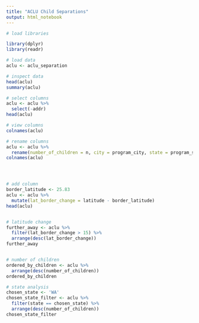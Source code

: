 ```yaml
---
title: "ACLU Child Separations"
output: html_notebook
---
```


```r
# load libraries

library(dplyr)
library(readr)
```

```r
# load data
aclu <- aclu_separation
```

```r
# inspect data
head(aclu)
summary(aclu)

```

```r
# select columns
aclu <- aclu %>%
  select(-addr)
head(aclu)


```

```r
# view columns
colnames(aclu)
```

```r
# rename columns
aclu <- aclu %>%
  rename(number_of_children = n, city = program_city, state = program_state, longitude = lon, latitude = lat)
colnames(aclu)





```

```r
# add column
border_latitude <- 25.83
aclu <- aclu %>%
  mutate(lat_border_change = latitude - border_latitude)
head(aclu)



```

```r
# latitude change
further_away <- aclu %>%
  filter(lat_border_change > 15) %>%
  arrange(desc(lat_border_change))
further_away



```

```r
# number of children
ordered_by_children <- aclu %>%
  arrange(desc(number_of_children))
ordered_by_children


```

```r
# state analysis
chosen_state <- 'WA'
chosen_state_filter <- aclu %>%
  filter(state == chosen_state) %>%
  arrange(desc(number_of_children))
chosen_state_filter




```